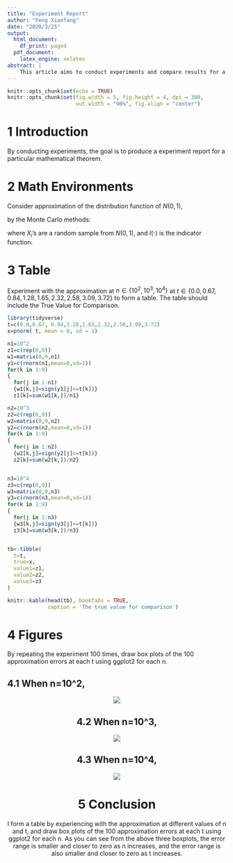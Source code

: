 ```yaml
---
title: "Experiment Report"
author: "Feng Xiaofang"
date: "2020/3/25"
output: 
  html_document:
    df_print: paged
  pdf_document: 
    latex_engine: xelatex
abstract: |
    This article aims to conduct experiments and compare results for a particular mathematical theorem. 
---
```


```r
knitr::opts_chunk$set(echo = TRUE)
knitr::opts_chunk$set(fig.width = 5, fig.height = 4, dpi = 300,
                      out.width = "90%", fig.align = "center")
```

# 1 Introduction

By conducting experiments, the goal is to produce a experiment report for a particular mathematical theorem.

# 2 Math Environments

Consider approximation of the distribution function of $N(0,1)$,

\begin{equation}
\Phi(t) = \int_{-\infty}^t \frac{1}{\sqrt{2\pi}} e^{-y^2 / 2} dy,
\end{equation}

by the Monte Carlo methods:

\begin{equation}
\hat\Phi(t) = \frac{1}{n} \sum_{i=1}^n I(X_i \le t),
\end{equation}

where $X_i$'s are a random sample from $N(0, 1)$, and $I(\cdot)$ is
the indicator function.


# 3 Table

Experiment with the approximation at
$n \in \{10^2, 10^3, 10^4\}$ at
$t \in \{0.0, 0.67, 0.84, 1.28, 1.65, 2.32, 2.58, 3.09, 3.72\}$ to
form a table. The table should include the True Value for Comparison.

```r
library(tidyverse)
t=c(0.0,0.67, 0.84,1.28,1.65,2.32,2.58,3.09,3.72)
x=pnorm( t, mean = 0, sd = 1)

n1=10^2
z1=c(rep(0,9))
w1=matrix(0,9,n1)
y1=c(rnorm(n1,mean=0,sd=1))
for(k in 1:9)
{
  for(j in 1:n1)
  {w1[k,j]=sign(y1[j]<=t[k])}
  z1[k]=sum(w1[k,])/n1}

n2=10^3
z2=c(rep(0,9))
w2=matrix(0,9,n2)
y2=c(rnorm(n2,mean=0,sd=1))
for(k in 1:9)
{
  for(j in 1:n2)
  {w2[k,j]=sign(y2[j]<=t[k])}
  z2[k]=sum(w2[k,])/n2}


n3=10^4
z3=c(rep(0,9))
w3=matrix(0,9,n3)
y3=c(rnorm(n3,mean=0,sd=1))
for(k in 1:9)
{
  for(j in 1:n3)
  {w3[k,j]=sign(y3[j]<=t[k])}
  z3[k]=sum(w3[k,])/n3}


tb<-tibble(
  t=t,
  true=x,
  value1=z1,
  value2=z2,
  value3=z3
)

knitr::kable(head(tb), booktabs = TRUE,
             caption = 'The true value for comparison')
```

# 4 Figures

By repeating the experiment 100 times, draw box plots of the 100 approximation errors at each t using ggplot2 for each n.

## 4.1 When n=10^2,

<div align=center>
![](E:/git/boxplot/boxplot1.png)


## 4.2 When n=10^3,

<div align=center>
![](E:/git/boxplot/boxplot2.png)

## 4.3 When n=10^4,

<div align=center>
![](E:/git/boxplot/boxplot3.png)

# 5 Conclusion

I form a table by experiencing with the approximation at different values of n and t, and draw box plots of the 100 approximation errors at each t using ggplot2 for each n. As you can see from the above three boxplots, the error range is smaller and closer to zero as n increases, and the error range is also smaller and closer to zero as t increases.
